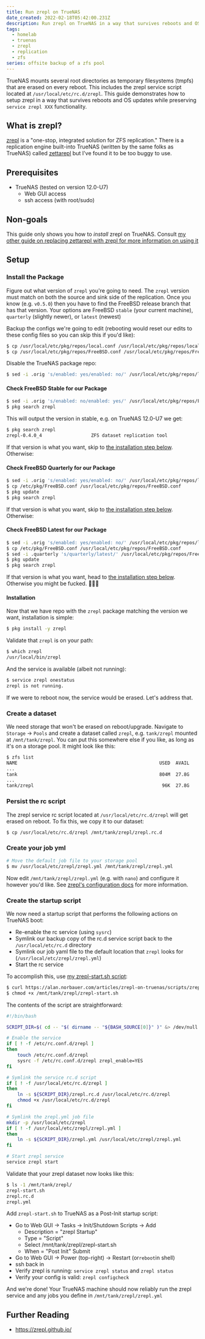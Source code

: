 ```yaml
---
title: Run zrepl on TrueNAS
date_created: 2022-02-18T05:42:00.231Z
description: Run zrepl on TrueNAS in a way that survives reboots and OS updates
tags:
  - homelab
  - truenas
  - zrepl
  - replication
  - zfs
series: offsite backup of a zfs pool
---
```


TrueNAS mounts several root directories as temporary filesystems (tmpfs) that are erased on every reboot. This includes the zrepl service script located at `/usr/local/etc/rc.d/zrepl`. This guide demonstrates how to setup zrepl in a way that survives reboots and OS updates while preserving `service zrepl XXX` functionality.

## What is zrepl?

[zrepl](https://zrepl.github.io/) is a "one-stop, integrated solution for ZFS replication." There is a replication engine built-into TrueNAS (written by the same folks as TrueNAS) called [zettarepl](https://github.com/truenas/zettarepl) but I've found it to be too buggy to use.

## Prerequisites

- TrueNAS (tested on version 12.0-U7)
  - Web GUI access
  - ssh access (with root/sudo)

## Non-goals

This guide only shows you how to _install_ zrepl on TrueNAS. Consult [my other guide on replacing zettarepl with zrepl for more information on using it](/articles/truenas-replace-zettarepl-with-zrepl)

## Setup

### Install the Package

Figure out what version of `zrepl` you're going to need. The `zrepl` version must match on both the source and sink side of the replication. Once you know (e.g. `v0.5.0`) then you have to find the FreeBSD release branch that has that version. Your options are FreeBSD `stable` (your current machine), `quarterly` (slightly newer), or `latest` (newest)

Backup the configs we're going to edit (rebooting would reset our edits to these config files so you can skip this if you'd like):

```sh
$ cp /usr/local/etc/pkg/repos/local.conf /usr/local/etc/pkg/repos/local.conf.orig
$ cp /usr/local/etc/pkg/repos/FreeBSD.conf /usr/local/etc/pkg/repos/FreeBSD.conf.orig
```

Disable the TrueNAS package repo:

```sh
$ sed -i .orig 's/enabled: yes/enabled: no/' /usr/local/etc/pkg/repos/local.conf
```

#### Check FreeBSD Stable for our Package

```sh
$ sed -i .orig 's/enabled: no/enabled: yes/' /usr/local/etc/pkg/repos/FreeBSD.conf
$ pkg search zrepl
```

This will output the version in stable, e.g. on TrueNAS 12.0-U7 we get:

```sh
$ pkg search zrepl
zrepl-0.4.0_4                  ZFS dataset replication tool
```

If that version is what you want, skip to [the installation step below](#installation). Otherwise:

#### Check FreeBSD Quarterly for our Package

```sh
$ sed -i .orig 's/enabled: yes/enabled: no/' /usr/local/etc/pkg/repos/local.conf
$ cp /etc/pkg/FreeBSD.conf /usr/local/etc/pkg/repos/FreeBSD.conf
$ pkg update
$ pkg search zrepl
```

If that version is what you want, skip to [the installation step below](#installation). Otherwise:

#### Check FreeBSD Latest for our Package

```sh
$ sed -i .orig 's/enabled: yes/enabled: no/' /usr/local/etc/pkg/repos/local.conf
$ cp /etc/pkg/FreeBSD.conf /usr/local/etc/pkg/repos/FreeBSD.conf
$ sed -i .quarterly 's/quarterly/latest/' /usr/local/etc/pkg/repos/FreeBSD.conf
$ pkg update
$ pkg search zrepl
```

If that version is what you want, head to [the installation step below](#installation). Otherwise you might be fucked. 🤷🏽‍♀️

#### Installation

Now that we have repo with the `zrepl` package matching the version we want, installation is simple:

```sh
$ pkg install -y zrepl
```

Validate that `zrepl` is on your path:

```sh
$ which zrepl
/usr/local/bin/zrepl
```

And the service is available (albeit not running):

```sh
$ service zrepl onestatus
zrepl is not running.
```

If we were to reboot now, the service would be erased. Let's address that.

### Create a dataset

We need storage that won't be erased on reboot/upgrade. Navigate to `Storage` -> `Pools` and create a dataset called `zrepl`, e.g. `tank/zrepl` mounted at `/mnt/tank/zrepl`. You can put this somewhere else if you like, as long as it's on a storage pool. It might look like this:

```sh
$ zfs list
NAME                                                    USED  AVAIL     REFER  MOUNTPOINT
...
tank                                                    804M  27.8G       96K  /mnt/tank
...
tank/zrepl                                               96K  27.8G       96K  /mnt/tank/zrepl
```

### Persist the rc script

The zrepl service rc script located at `/usr/local/etc/rc.d/zrepl` will get erased on reboot. To fix this, we copy it to our dataset:

```sh
$ cp /usr/local/etc/rc.d/zrepl /mnt/tank/zrepl/zrepl.rc.d
```

### Create your job yml

```sh
# Move the default job file to your storage pool
$ mv /usr/local/etc/zrepl/zrepl.yml /mnt/tank/zrepl/zrepl.yml
```

Now edit `/mnt/tank/zrepl/zrepl.yml` (e.g. with `nano`) and configure it however you'd like. See [zrepl's configuration docs](https://zrepl.github.io/configuration/overview.html) for more information.

### Create the startup script

We now need a startup script that performs the following actions on TrueNAS boot:

- Re-enable the rc service (using `sysrc`)
- Symlink our backup copy of the rc.d service script back to the `/usr/local/etc/rc.d` directory
- Symlink our job yaml file to the default location that `zrepl` looks for (`/usr/local/etc/zrepl/zrepl.yml`)
- Start the rc service

To accomplish this, use [my zrepl-start.sh script](https://alan.norbauer.com/articles/zrepl-on-truenas/scripts/zrepl-start.sh):

```sh
$ curl https://alan.norbauer.com/articles/zrepl-on-truenas/scripts/zrepl-start.sh -o /mnt/tank/zrepl/zrepl-start.sh
$ chmod +x /mnt/tank/zrepl/zrepl-start.sh
```

The contents of the script are straightforward:

```bash title="/mnt/tank/zrepl/zrepl-start.sh"
#!/bin/bash

SCRIPT_DIR=$( cd -- "$( dirname -- "${BASH_SOURCE[0]}" )" &> /dev/null && pwd )

# Enable the service
if [ ! -f /etc/rc.conf.d/zrepl ]
then
    touch /etc/rc.conf.d/zrepl
    sysrc -f /etc/rc.conf.d/zrepl zrepl_enable=YES
fi

# Symlink the service rc.d script
if [ ! -f /usr/local/etc/rc.d/zrepl ]
then
    ln -s ${SCRIPT_DIR}/zrepl.rc.d /usr/local/etc/rc.d/zrepl
    chmod +x /usr/local/etc/rc.d/zrepl
fi

# Symlink the zrepl.yml job file
mkdir -p /usr/local/etc/zrepl
if [ ! -f /usr/local/etc/zrepl/zrepl.yml ]
then
    ln -s ${SCRIPT_DIR}/zrepl.yml /usr/local/etc/zrepl/zrepl.yml
fi

# Start zrepl service
service zrepl start
```

Validate that your zrepl dataset now looks like this:

```sh
$ ls -1 /mnt/tank/zrepl/
zrepl-start.sh
zrepl.rc.d
zrepl.yml
```

Add `zrepl-start.sh` to TrueNAS as a Post-Init startup script:

- Go to Web GUI -> Tasks -> Init/Shutdown Scripts -> Add
  - Description = "zrepl Startup"
  - Type = "Script"
  - Select /mnt/tank/zrepl/zrepl-start.sh
  - When = "Post Init" Submit
- Go to Web GUI -> Power (top-right) -> Restart (or`reboot`in shell)
- ssh back in
- Verify zrepl is running: `service zrepl status` and `zrepl status`
- Verify your config is valid: `zrepl configcheck`

And we're done! Your TrueNAS machine should now reliably run the zrepl service and any jobs you define in `/mnt/tank/zrepl/zrepl.yml`

## Further Reading

- https://zrepl.github.io/
